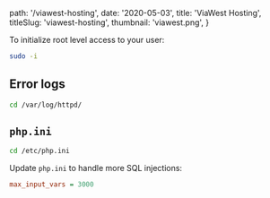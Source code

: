 
  path: '/viawest-hosting',
  date: '2020-05-03',
  title: 'ViaWest Hosting',
  titleSlug: 'viawest-hosting',
  thumbnail: 'viawest.png',
}

To initialize root level access to your user:

```bash
sudo -i
```

## Error logs

```bash
cd /var/log/httpd/
```

## `php.ini`

```bash
cd /etc/php.ini
```

Update `php.ini` to handle more SQL injections:

```ini
max_input_vars = 3000
```

